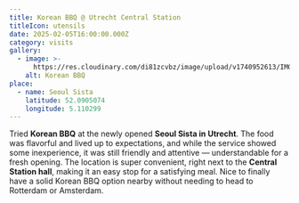 ```yaml
---
title: Korean BBQ @ Utrecht Central Station
titleIcon: utensils
date: 2025-02-05T16:00:00.000Z
category: visits
gallery:
  - image: >-
      https://res.cloudinary.com/di81zcvbz/image/upload/v1740952613/IMG_5650_n3a7cx.jpg
    alt: Korean BBQ
place:
  - name: Seoul Sista
    latitude: 52.0905074
    longitude: 5.110299
---
```


Tried **Korean BBQ** at the newly opened **Seoul Sista in Utrecht**. The food was flavorful and lived up to expectations, and while the service showed some inexperience, it was still friendly and attentive — understandable for a fresh opening. The location is super convenient, right next to the **Central Station hall**, making it an easy stop for a satisfying meal. Nice to finally have a solid Korean BBQ option nearby without needing to head to Rotterdam or Amsterdam.
